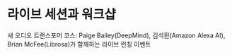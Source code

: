 # 라이브 세션과 워크샵

새 오디오 트랜스포머 코스: Paige Bailey(DeepMind), 김석환(Amazon Alexa AI), Brian McFee(Librosa)가 함께하는 라이브 런칭 이벤트

<Youtube id="wqkKResXWB8"/>
